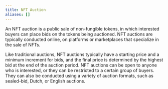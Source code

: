 ```yaml
---
title: NFT Auction
aliases: []
---
```




An NFT auction is a public sale of non-fungible tokens, in which interested buyers can place bids on the tokens being auctioned. NFT auctions are typically conducted online, on platforms or marketplaces that specialize in the sale of NFTs.

Like traditional auctions, NFT auctions typically have a starting price and a minimum increment for bids, and the final price is determined by the highest bid at the end of the auction period. NFT auctions can be open to anyone who is interested, or they can be restricted to a certain group of buyers. They can also be conducted using a variety of auction formats, such as sealed-bid, Dutch, or English auctions.


